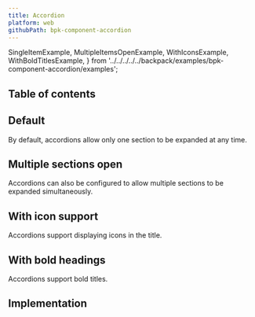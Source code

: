 ```yaml
---
title: Accordion
platform: web
githubPath: bpk-component-accordion
---
```



  SingleItemExample,
  MultipleItemsOpenExample,
  WithIconsExample,
  WithBoldTitlesExample,
} from '../../../../../backpack/examples/bpk-component-accordion/examples';


## Table of contents

## Default

By default, accordions allow only one section to be expanded at any time.

<PresentationBlock>
  <SingleItemExample />
</PresentationBlock>

## Multiple sections open

Accordions can also be configured to allow multiple sections to be expanded simultaneously.

<PresentationBlock>
  <MultipleItemsOpenExample />
</PresentationBlock>

## With icon support

Accordions support displaying icons in the title.

<PresentationBlock>
  <WithIconsExample />
</PresentationBlock>

## With bold headings

Accordions support bold titles.

<PresentationBlock>
  <WithBoldTitlesExample />
</PresentationBlock>

## Implementation

<Readme />
